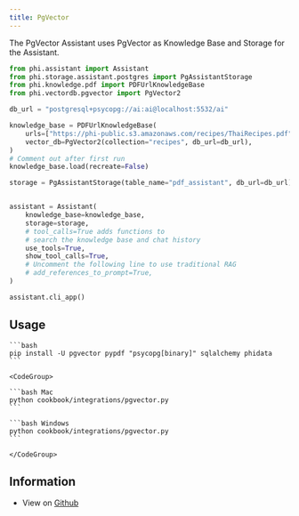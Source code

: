 ```yaml
---
title: PgVector
---
```


The PgVector Assistant uses PgVector as Knowledge Base and Storage for the Assistant.

```python cookbook/integrations/pgvector.py
from phi.assistant import Assistant
from phi.storage.assistant.postgres import PgAssistantStorage
from phi.knowledge.pdf import PDFUrlKnowledgeBase
from phi.vectordb.pgvector import PgVector2

db_url = "postgresql+psycopg://ai:ai@localhost:5532/ai"

knowledge_base = PDFUrlKnowledgeBase(
    urls=["https://phi-public.s3.amazonaws.com/recipes/ThaiRecipes.pdf"],
    vector_db=PgVector2(collection="recipes", db_url=db_url),
)
# Comment out after first run
knowledge_base.load(recreate=False)

storage = PgAssistantStorage(table_name="pdf_assistant", db_url=db_url)


assistant = Assistant(
    knowledge_base=knowledge_base,
    storage=storage,
    # tool_calls=True adds functions to
    # search the knowledge base and chat history
    use_tools=True,
    show_tool_calls=True,
    # Uncomment the following line to use traditional RAG
    # add_references_to_prompt=True,
)

assistant.cli_app()
```

## Usage

<Steps>
  <Snippet file="create-venv-step.mdx" />

  <Snippet file="run-pgvector-step.mdx" />


  <Step title="Install libraries">

    ```bash
    pip install -U pgvector pypdf "psycopg[binary]" sqlalchemy phidata
    ```

  </Step>

  <Step title="Run PgVector Assistant">

    <CodeGroup>

    ```bash Mac
    python cookbook/integrations/pgvector.py
    ```

    ```bash Windows
    python cookbook/integrations/pgvector.py
    ```

    </CodeGroup>

  </Step>

  </Steps>

## Information

- View on [Github](https://github.com/phidatahq/phidata/tree/main/cookbook/integrations/pgvector/assistant.py)
